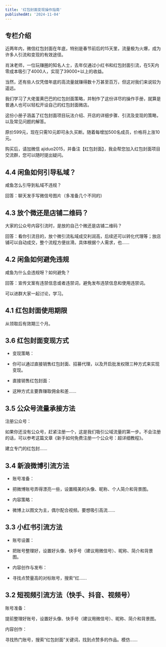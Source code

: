 ```yaml
---
title: '红包封面变现操作指南'
publishedAt: '2024-11-04'
---
```


## 专栏介绍

近两年内，微信红包封面在年底，特别是春节前后的15天里，流量极为火爆，成为许多人引流和变现的有效途径。

肖沫老师，一位玩赚圈的知名人士，去年仅通过小红书和红包封面引流，在5天内零成本吸引了4000人，实现了39000+以上的收益。

当然，还有些人仅凭借年底的高流量就赚得数十万甚至百万，但这对我们来说较为遥远。

我们学习了大佬蛋黄巴巴的红包封面策略，并制作了这份详尽的操作手册，就算是普通人也可以轻松开设自己的红包封面微店。

这份小册子涵盖了红包封面项目玩法介绍、开店的详细步骤、引流及变现的策略，以及常见问题的解答。

原价599元，现在只需10元即可永久买断。随着每增加500名成员，价格将上涨10元。

购买后，请加微信 ajiduo2015，并备注【红包封面】，我会帮您加入红包封面项目交流群，您可以随时提出疑问。

## 4.4 闲鱼如何引导私域？
咸鱼怎么引导到私域不违规？

回答：聊天发手写微信号图片（多准备几个不同的）

## 4.3 放个微还是店铺二维码？
大家的公众号内容引流时，是放的自己个微还是店铺二维码？

回答：看你引流目的，放个微引流私域成交利润高，后续还可以转化代理等；放店铺可以自动成交，整个流程方便丝滑。具体根据个人需求，也......

## 4.2 闲鱼如何避免违规
咸鱼为什么会违规呀？如何避免？

回答：宣传文案有违禁信息或者违禁词，避免发布违禁信息和使用违禁词。

 可以进群大家一起讨论，学习。

## 4.1 红包封面使用期限
从领取后有效期三个月。

## 3.6 红包封面变现方式
- 变现策略：

 - 你可以通过直接销售红包封面、招募代理，以及开启批发权限三种方式来实现变现。

- 直接销售红包封面：

 - 这种方式主要靠赚取佣金和差......

## 3.5 公众号流量承接方法
注册公众号：

如果你还没有公众号，赶紧注册一个，这是我们吸引公域流量的第一步。不会注册的话，可以参考这篇文章《新手如何免费注册一个公众号：超详细教程》。

建立专门的红包封......

## 3.4 新浪微博引流方法
- 账号准备：

 - 把微博账号弄得漂亮一些，设置精美的头像、昵称、个人简介和背景图。

- 内容策略：

 - 微博上以图文为主，偶尔配合视频。要想吸引高流......

## 3.3 小红书引流方法
- 账号设置：

 - 把账号整理好，设置好头像、快手号（建议用微信号）、昵称、简介和背景图。

- 内容创作与发布：

 - 寻找点赞量高的对标账号，搜索“红......

## 3.2 短视频引流方法（快手、抖音、视频号）
账号准备：

提前整理好账号，设置好头像、快手号（建议用微信号）、昵称、简介和背景图。

内容创作：

寻找热门账号，搜索“红包封面”关键词，找到点赞多的作品。模仿......

